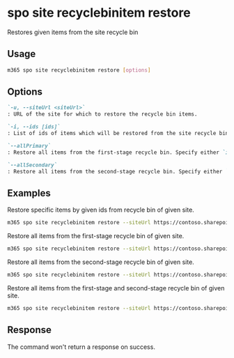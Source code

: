 
# spo site recyclebinitem restore

Restores given items from the site recycle bin

## Usage

```sh
m365 spo site recyclebinitem restore [options]
```

## Options

```md definition-list
`-u, --siteUrl <siteUrl>`
: URL of the site for which to restore the recycle bin items.

`-i, --ids [ids]`
: List of ids of items which will be restored from the site recycle bin. Specify either `ids`, `allPrimary` or `allSecondary`.

`--allPrimary`
: Restore all items from the first-stage recycle bin. Specify either `ids`, `allPrimary` or `allSecondary`.

`--allSecondary`
: Restore all items from the second-stage recycle bin. Specify either `ids`, `allPrimary` or `allSecondary`.
```

<Global />

## Examples

Restore specific items by given ids from recycle bin of given site.

```sh
m365 spo site recyclebinitem restore --siteUrl https://contoso.sharepoint.com/sites/project --ids "ae6f97a7-280e-48d6-b481-0ea986c323da,aadbf916-1f71-42ee-abf2-8ee4802ae291"
```

Restore all items from the first-stage recycle bin of given site.

```sh
m365 spo site recyclebinitem restore --siteUrl https://contoso.sharepoint.com/sites/project --allPrimary
```

Restore all items from the second-stage recycle bin of given site.

```sh
m365 spo site recyclebinitem restore --siteUrl https://contoso.sharepoint.com --allSecondary
```

Restore all items from the first-stage and second-stage recycle bin of given site.

```sh
m365 spo site recyclebinitem restore --siteUrl https://contoso.sharepoint.com --allPrimary --allSecondary
```

## Response

The command won't return a response on success.
